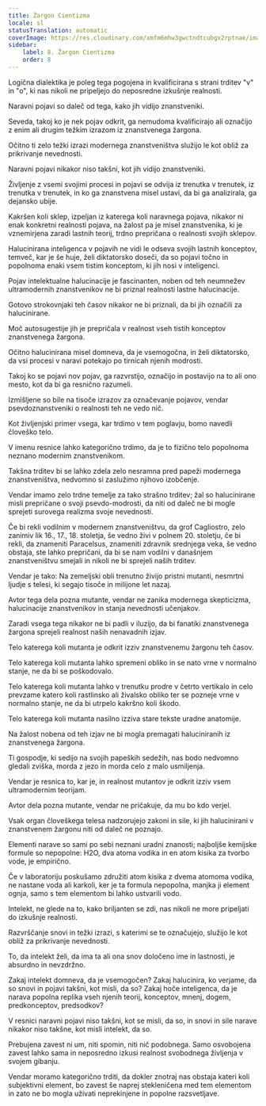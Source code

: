 ```yaml
---
title: Žargon Cientizma
locale: sl
statusTranslation: automatic
coverImage: https://res.cloudinary.com/xmfm6mhw3gwctndtcubgx2rptnae/image/upload/v1741354419/small_cover_la_gran_rebelion_28716e29d2.webp
sidebar:
    label: 8. Žargon Cientizma
    order: 8
---
```

Logična dialektika je poleg tega pogojena in kvalificirana s strani trditev "v" in "o", ki nas nikoli ne pripeljejo do neposredne izkušnje realnosti.

Naravni pojavi so daleč od tega, kako jih vidijo znanstveniki.

Seveda, takoj ko je nek pojav odkrit, ga nemudoma kvalificirajo ali označijo z enim ali drugim težkim izrazom iz znanstvenega žargona.

Očitno ti zelo težki izrazi modernega znanstveništva služijo le kot obliž za prikrivanje nevednosti.

Naravni pojavi nikakor niso takšni, kot jih vidijo znanstveniki.

Življenje z vsemi svojimi procesi in pojavi se odvija iz trenutka v trenutek, iz trenutka v trenutek, in ko ga znanstvena misel ustavi, da bi ga analizirala, ga dejansko ubije.

Kakršen koli sklep, izpeljan iz katerega koli naravnega pojava, nikakor ni enak konkretni realnosti pojava, na žalost pa je misel znanstvenika, ki je vznemirjena zaradi lastnih teorij, trdno prepričana o realnosti svojih sklepov.

Halucinirana inteligenca v pojavih ne vidi le odseva svojih lastnih konceptov, temveč, kar je še huje, želi diktatorsko doseči, da so pojavi točno in popolnoma enaki vsem tistim konceptom, ki jih nosi v inteligenci.

Pojav intelektualne halucinacije je fascinanten, noben od teh neumnežev ultramodernih znanstvenikov ne bi priznal realnosti lastne halucinacije.

Gotovo strokovnjaki teh časov nikakor ne bi priznali, da bi jih označili za halucinirane.

Moč autosugestije jih je prepričala v realnost vseh tistih konceptov znanstvenega žargona.

Očitno halucinirana misel domneva, da je vsemogočna, in želi diktatorsko, da vsi procesi v naravi potekajo po tirnicah njenih modrosti.

Takoj ko se pojavi nov pojav, ga razvrstijo, označijo in postavijo na to ali ono mesto, kot da bi ga resnično razumeli.

Izmišljene so bile na tisoče izrazov za označevanje pojavov, vendar psevdoznanstveniki o realnosti teh ne vedo nič.

Kot življenjski primer vsega, kar trdimo v tem poglavju, bomo navedli človeško telo.

V imenu resnice lahko kategorično trdimo, da je to fizično telo popolnoma neznano modernim znanstvenikom.

Takšna trditev bi se lahko zdela zelo nesramna pred papeži modernega znanstveništva, nedvomno si zaslužimo njihovo izobčenje.

Vendar imamo zelo trdne temelje za tako strašno trditev; žal so halucinirane misli prepričane o svoji psevdo-modrosti, da niti od daleč ne bi mogle sprejeti surovega realizma svoje nevednosti.

Če bi rekli vodilnim v modernem znanstveništvu, da grof Cagliostro, zelo zanimiv lik 16., 17., 18. stoletja, še vedno živi v polnem 20. stoletju, če bi rekli, da znameniti Paracelsus, znameniti zdravnik srednjega veka, še vedno obstaja, ste lahko prepričani, da bi se nam vodilni v današnjem znanstveništvu smejali in nikoli ne bi sprejeli naših trditev.

Vendar je tako: Na zemeljski obli trenutno živijo pristni mutanti, nesmrtni ljudje s telesi, ki segajo tisoče in milijone let nazaj.

Avtor tega dela pozna mutante, vendar ne zanika modernega skepticizma, halucinacije znanstvenikov in stanja nevednosti učenjakov.

Zaradi vsega tega nikakor ne bi padli v iluzijo, da bi fanatiki znanstvenega žargona sprejeli realnost naših nenavadnih izjav.

Telo katerega koli mutanta je odkrit izziv znanstvenemu žargonu teh časov.

Telo katerega koli mutanta lahko spremeni obliko in se nato vrne v normalno stanje, ne da bi se poškodovalo.

Telo katerega koli mutanta lahko v trenutku prodre v četrto vertikalo in celo prevzame katero koli rastlinsko ali živalsko obliko ter se pozneje vrne v normalno stanje, ne da bi utrpelo kakršno koli škodo.

Telo katerega koli mutanta nasilno izziva stare tekste uradne anatomije.

Na žalost nobena od teh izjav ne bi mogla premagati haluciniranih iz znanstvenega žargona.

Ti gospodje, ki sedijo na svojih papeških sedežih, nas bodo nedvomno gledali zviška, morda z jezo in morda celo z malo usmiljenja.

Vendar je resnica to, kar je, in realnost mutantov je odkrit izziv vsem ultramodernim teorijam.

Avtor dela pozna mutante, vendar ne pričakuje, da mu bo kdo verjel.

Vsak organ človeškega telesa nadzorujejo zakoni in sile, ki jih halucinirani v znanstvenem žargonu niti od daleč ne poznajo.

Elementi narave so sami po sebi neznani uradni znanosti; najboljše kemijske formule so nepopolne: H2O, dva atoma vodika in en atom kisika za tvorbo vode, je empirično.

Če v laboratoriju poskušamo združiti atom kisika z dvema atomoma vodika, ne nastane voda ali karkoli, ker je ta formula nepopolna, manjka ji element ognja, samo s tem elementom bi lahko ustvarili vodo.

Intelekt, ne glede na to, kako briljanten se zdi, nas nikoli ne more pripeljati do izkušnje realnosti.

Razvrščanje snovi in težki izrazi, s katerimi se te označujejo, služijo le kot obliž za prikrivanje nevednosti.

To, da intelekt želi, da ima ta ali ona snov določeno ime in lastnosti, je absurdno in nevzdržno.

Zakaj intelekt domneva, da je vsemogočen? Zakaj halucinira, ko verjame, da so snovi in pojavi takšni, kot misli, da so? Zakaj hoče inteligenca, da je narava popolna replika vseh njenih teorij, konceptov, mnenj, dogem, predkonceptov, predsodkov?

V resnici naravni pojavi niso takšni, kot se misli, da so, in snovi in sile narave nikakor niso takšne, kot misli intelekt, da so.

Prebujena zavest ni um, niti spomin, niti nič podobnega. Samo osvobojena zavest lahko sama in neposredno izkusi realnost svobodnega življenja v svojem gibanju.

Vendar moramo kategorično trditi, da dokler znotraj nas obstaja kateri koli subjektivni element, bo zavest še naprej stekleničena med tem elementom in zato ne bo mogla uživati neprekinjene in popolne razsvetljave.

